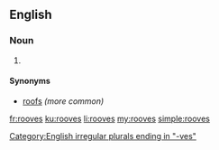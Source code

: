 ==English==

===Noun===
{{head|en|plural}}

# {{plural of|roof|lang=en|nocat=1}}

====Synonyms====
* [[roofs]] ''(more common)''

[[Category:English irregular plurals ending in "-ves"]]

[[fr:rooves]]
[[ku:rooves]]
[[li:rooves]]
[[my:rooves]]
[[simple:rooves]]